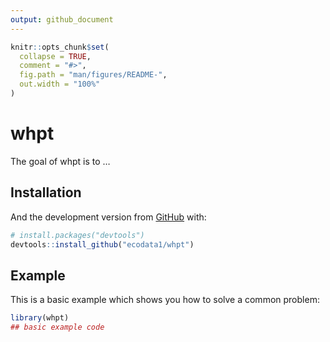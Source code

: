 ```yaml
---
output: github_document
---
```


<!-- README.md is generated from README.Rmd. Please edit that file -->

```r
knitr::opts_chunk$set(
  collapse = TRUE,
  comment = "#>",
  fig.path = "man/figures/README-",
  out.width = "100%"
)
```

# whpt

The goal of whpt is to ...

## Installation

And the development version from [GitHub](https://github.com/) with:

``` r
# install.packages("devtools")
devtools::install_github("ecodata1/whpt")
```
## Example

This is a basic example which shows you how to solve a common problem:

```r
library(whpt)
## basic example code
```



